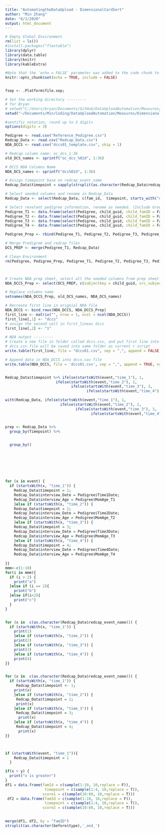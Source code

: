 ```yaml
---
title: "AutomatingtheDataUpload - DimensionalCardSort"
author: "Min Zhang"
date: "6/1/2020"
output: html_document
---
```


```r
# Empty Global Environment
rm(list = ls())
#install.packages("flextable")
library(dplyr)
library(data.table)
library(knitr)
library(kableExtra)

#Note that the `echo = FALSE` parameter was added to the code chunk to prevent printing of the R code that generated the plot.
knitr::opts_chunk$set(echo = TRUE, include = FALSE)


fsep <- .Platform$file.sep;

# Set the working directory ---------
# for Bryan
# setwd("C:/Users/bryan/Documents/GitHub/DataUploadAutomation/Measures/DimensionalCardSort")
setwd("~/Documents/Min/Coding/DataUploadAutomation/Measures/DimensionalCardSort")

#sentific notation, round up to 3 digits
options(digits = 3)

```

```r
Pedigree <- read.csv("Reference_Pedigree.csv")
Redcap_Data <- read.csv("Redcap_Data.csv")
NDA_DCCS <- read.csv("dccs01_template.csv", skip = 1)
```

```r
# Redcap column name: oc_dcs_1:36
old_DCS_names <- sprintf("oc_dcs_%02d", 1:36)

# DCCS NDA Columns Name
NDA_DCS_names <- sprintf("dcs%02d", 1:36)
```

```r
# Assign timepoint base on redcap_event_name
Redcap_Data$timepoint = sapply(strsplit(as.character(Redcap_Data$redcap_event_name), split = '_', fixed = T), function(x) (x[2])) 

# Select needed columns and rename in Redcap_Data
Redcap_Data <- select(Redcap_Data, c(fam_id,  timepoint, starts_with("oc_dcs_")))

# Select revelent pedigree information, rename as needed. (Include GroupAssignment for treatment progross calculation.)
Pedigree_T1 <- data.frame(select(Pedigree, child_guid, child_famID = FamID_Child, interview_date = Time1Date, interview_age = MomAge_T1, child_sex = ChildGender, GroupAssignment), timepoint = 1 )
Pedigree_T2 <- data.frame(select(Pedigree, child_guid, child_famID = FamID_Child, interview_date = Time2Date, interview_age = MomAge_T2, child_sex = ChildGender, GroupAssignment), timepoint = 2 )
Pedigree_T3 <- data.frame(select(Pedigree, child_guid, child_famID = FamID_Child, interview_date = Time3Date, interview_age = MomAge_T3, child_sex = ChildGender, GroupAssignment), timepoint = 3 )
Pedigree_T4 <- data.frame(select(Pedigree, child_guid, child_famID = FamID_Child, interview_date = Time4Date, interview_age = MomAge_T4, child_sex = ChildGender, GroupAssignment), timepoint = 4 )

Pedigree_Prep <- rbind(Pedigree_T1, Pedigree_T2, Pedigree_T3, Pedigree_T4)

# Merge Predigree and redcap files
DCS_PREP <- merge(Pedigree_T1, Redcap_Data)

# Clean Environment
rm(Pedigree, Pedigree_Prep, Pedigree_T1, Pedigree_T2, Pedigree_T3, Pedigree_T4, Redcap_Data)
```

```r

```

```r

```

```r
# Create NDA prep sheet, select all the needed columns from prep sheet
NDA_DCCS_Prep <- select(DCS_PREP, c(subjectkey = child_guid, src_subject_id = child_famID, interview_date, interview_age, sex = child_sex, visit = timepoint, starts_with("oc_dcs_") ))

# Replace columns name 
setnames(NDA_DCCS_Prep, old_DCS_names, NDA_DCS_names)

# Recreate first line in orignial NDA file
NDA_DCCS <- bind_rows(NDA_DCCS, NDA_DCCS_Prep)
first_line <- matrix("", nrow = 1, ncol = ncol(NDA_DCCS))
first_line[,1] <- "dccs"
# assign the second cell in first_lineas dccs
first_line[,2] <- "1"

# NDA output ---------
# Create a new file in folder called dccs.csv, and put first line into this file
# dccs.csv file will be saved into same folder as current r script
write.table(first_line, file = "dccs01.csv", sep = ",", append = FALSE, quote = FALSE, na = "", col.names = FALSE, row.names = FALSE)

# Append data in NDA_DCCS into dccs.cav file 
write.table(NDA_DCCS, file = 'dccs01.csv', sep = ",", append = TRUE, na = "", quote = FALSE, row.names = FALSE)
```


```r

```


```r
Redcap_Data$timepoint %>% ifelse(startsWith(event,"time_1"), 1, 
                       ifelse(startsWith(event,"time_2"), 2,
                              ifelse(startsWith(event,"time_3"), 3, 
                                     ifelse(startsWith(event,"time_4"), 4, NA))))

with(Redcap_Data, ifelse(startsWith(event,"time_1"), 1, 
                         ifelse(startsWith(event,"time_2"), 2, 
                                ifelse(startsWith(event,"time_3"), 3, 
                                       ifelse(startsWith(event,"time_4"), 4, NaN)))))


prep <- Redcap_Data %>%
  group_by(Timepoint) %>% 
  

  group_by()
  
  
  
  
  
  
  
for (x in event) {
  if (startsWith(x, "time_1")) {
    Redcap_Data$timepoint = 1;
    Redcap_Data$interview_Date = Pedigree$Time1Date;
    Redcap_Data$interview_Age = Pedigree$MomAge_T1
    }else if (startsWith(x, "time_2")) {
    Redcap_Data$timepoint = 2;
    Redcap_Data$interview_Date = Pedigree$Time2Date;
    Redcap_Data$interview_Age = Pedigree$MomAge_T2
    }else if (startsWith(x, "time_3")) {
    Redcap_Data$timepoint = 3;
    Redcap_Data$interview_Date = Pedigree$Time3Date;
    Redcap_Data$interview_Age = Pedigree$MomAge_T3
    }else if (startsWith(x, "time_4")) {
    Redcap_Data$timepoint = 4;
    Redcap_Data$interview_Date = Pedigree$Time4Date;
    Redcap_Data$interview_Age = Pedigree$MomAge_T4
  
}}
mmm<-c(1:10)
for(i in mmm){
  if (i > 2) {
    print("a")
  }else if (i == 2){
    print("b")
  }else if(i<2){
    print("c")
  }
}


for (x in  c(as.character(Redcap_Data$redcap_event_name))) {
  if (startsWith(x, "time_1")) {
    print(1)
    }else if (startsWith(x, "time_2")) {
    print(2)
    }else if (startsWith(x, "time_3")) {
    print(3)
    }else if (startsWith(x, "time_4")) {
    print(4)
}}


for (x in  c(as.character(Redcap_Data$redcap_event_name))) {
  if (startsWith(x, "time_1")) {
     Redcap_Data$timepoint <- 1;
    print(x)
    }else if (startsWith(x, "time_2")) {
     Redcap_Data$timepoint = 2;
     print(x)
    }else if (startsWith(x, "time_3")) {
     Redcap_Data$timepoint = 3;
      print(x)
    }else if (startsWith(x, "time_4")) {
     Redcap_Data$timepoint = 4;
      print(x)
}}



if (startsWith(event, "time_1")){
    Redcap_Data$timepoint = 1
  }

if(x > y) {
  print("x is greater")
}
df1 = data.frame(famId = c(sample(1:10, 10,replace = F)),
                  timepoint = c(sample(1:4, 10,replace = T)),
                 score1 = c(sample(10:60, 10,replace = T)))
 df2 = data.frame(famId = c(sample(1:10, 10,replace = F)),
                  timepoint = c(sample(1:4, 10,replace = T)),
                 score2 = c(sample(10:60, 10,replace = T)))
 

merge(df1, df2, by = "famID")
strsplit(as.character(before$type),'_and_') 
```


